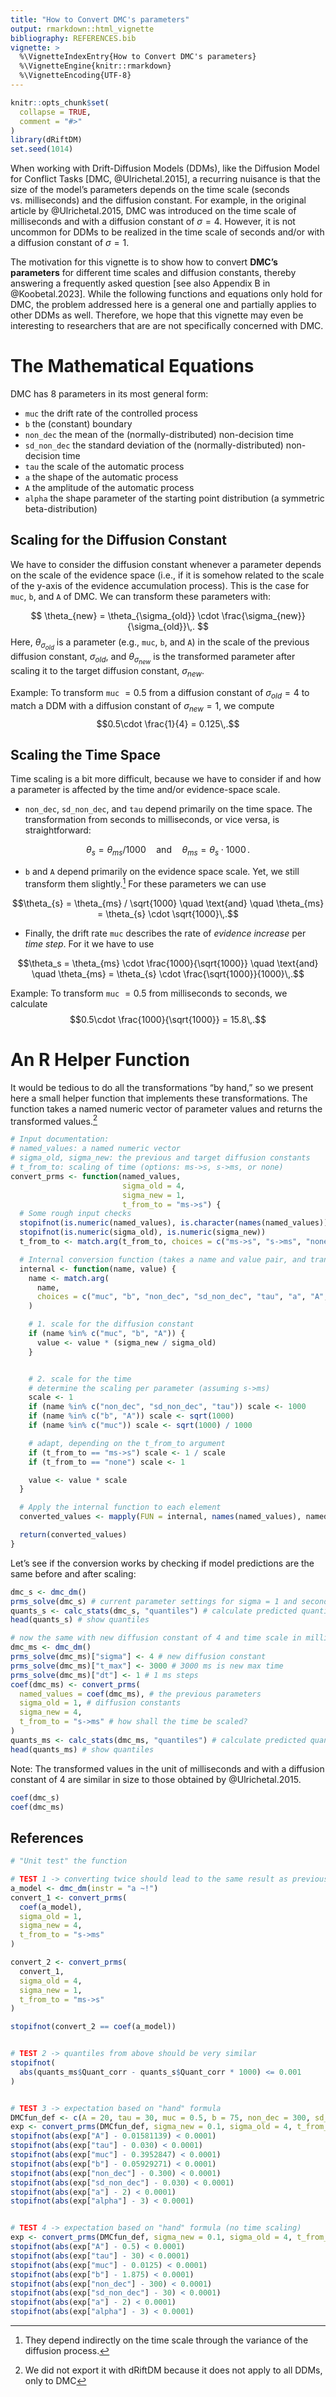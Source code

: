 ```yaml
---
title: "How to Convert DMC's parameters"
output: rmarkdown::html_vignette
bibliography: REFERENCES.bib
vignette: >
  %\VignetteIndexEntry{How to Convert DMC's parameters}
  %\VignetteEngine{knitr::rmarkdown}
  %\VignetteEncoding{UTF-8}
---
```


```r
knitr::opts_chunk$set(
  collapse = TRUE,
  comment = "#>"
)
library(dRiftDM)
set.seed(1014)
```

When working with Drift-Diffusion Models (DDMs), like the Diffusion Model for Conflict Tasks [DMC, @Ulrichetal.2015], a recurring nuisance is that the size of the model's parameters depends on the time scale (seconds vs. milliseconds) and the diffusion constant. For example, in the original article by @Ulrichetal.2015, DMC was introduced on the time scale of milliseconds and with a diffusion constant of $\sigma = 4$. However, it is not uncommon for DDMs to be realized in the time scale of seconds and/or with a diffusion constant of $\sigma = 1$. 

The motivation for this vignette is to show how to convert **DMC's parameters** for different time scales and diffusion constants, thereby answering a frequently asked question [see also Appendix B in @Koobetal.2023]. While the following functions and equations only hold for DMC, the problem addressed here is a general one and partially applies to other DDMs as well. Therefore, we hope that this vignette may even be interesting to researchers that are are not specifically concerned with DMC.

# The Mathematical Equations 

DMC has 8 parameters in its most general form: 

- `muc` the drift rate of the controlled process
- `b` the (constant) boundary 
- `non_dec` the mean of the (normally-distributed) non-decision time
- `sd_non_dec` the standard deviation of the (normally-distributed) non-decision time
- `tau` the scale of the automatic process
- `a` the shape of the automatic process
- `A` the amplitude of the automatic process
- `alpha` the shape parameter of the starting point distribution (a symmetric beta-distribution)

## Scaling for the Diffusion Constant

We have to consider the diffusion constant whenever a parameter depends on the scale of the evidence space (i.e., if it is somehow related to the scale of the y-axis of the evidence accumulation process). This is the case for `muc`, `b`, and `A` of DMC. We can transform these parameters with: 

$$
\theta_{new} = \theta_{\sigma_{old}} \cdot \frac{\sigma_{new}}{\sigma_{old}}\,.
$$
Here, $\theta_{\sigma_{old}}$ is a parameter (e.g., `muc`, `b`, and `A`) in the scale of the previous diffusion constant, $\sigma_{old}$, and $\theta_{\sigma_{new}}$ is the transformed parameter after scaling it to the target diffusion constant, $\sigma_{new}$.

Example: To transform `muc` $= 0.5$ from a diffusion constant of $\sigma_{old} = 4$ to match a DDM with a diffusion constant of $\sigma_{new} = 1$, we compute
$$0.5\cdot \frac{1}{4} = 0.125\,.$$

## Scaling the Time Space

Time scaling is a bit more difficult, because we have to consider if and how a parameter is affected by the time and/or evidence-space scale. 

- `non_dec`, `sd_non_dec`, and `tau` depend primarily on the time space. The transformation from seconds to milliseconds, or vice versa, is straightforward: 

$$\theta_{s} = \theta_{ms} / 1000 \quad \text{and} \quad \theta_{ms} = \theta_{s} \cdot 1000\,.$$

- `b` and `A` depend primarily on the evidence space scale. Yet, we still transform them slightly.^[They depend indirectly on the time scale through the variance of the diffusion process.] For these parameters we can use

$$\theta_{s} = \theta_{ms} / \sqrt{1000} \quad \text{and} \quad \theta_{ms} = \theta_{s} \cdot \sqrt{1000}\,.$$

- Finally, the drift rate `muc` describes the rate of *evidence increase* per *time step*. For it we have to use

$$\theta_s = \theta_{ms} \cdot \frac{1000}{\sqrt{1000}} \quad \text{and} \quad \theta_{ms} = \theta_{s} \cdot \frac{\sqrt{1000}}{1000}\,.$$

Example: To transform `muc` $= 0.5$ from milliseconds to seconds, we calculate
$$0.5\cdot \frac{1000}{\sqrt{1000}} = 15.8\,.$$ 

# An R Helper Function

It would be tedious to do all the transformations "by hand," so we present here a small helper function that implements these transformations. The function takes a named numeric vector of parameter values and returns the transformed values.^[We did not export it with dRiftDM because it does not apply to all DDMs, only to DMC]

```r
# Input documentation:
# named_values: a named numeric vector
# sigma_old, sigma_new: the previous and target diffusion constants
# t_from_to: scaling of time (options: ms->s, s->ms, or none)
convert_prms <- function(named_values,
                         sigma_old = 4,
                         sigma_new = 1,
                         t_from_to = "ms->s") {
  # Some rough input checks
  stopifnot(is.numeric(named_values), is.character(names(named_values)))
  stopifnot(is.numeric(sigma_old), is.numeric(sigma_new))
  t_from_to <- match.arg(t_from_to, choices = c("ms->s", "s->ms", "none"))

  # Internal conversion function (takes a name and value pair, and transforms it)
  internal <- function(name, value) {
    name <- match.arg(
      name,
      choices = c("muc", "b", "non_dec", "sd_non_dec", "tau", "a", "A", "alpha")
    )

    # 1. scale for the diffusion constant
    if (name %in% c("muc", "b", "A")) {
      value <- value * (sigma_new / sigma_old)
    }


    # 2. scale for the time
    # determine the scaling per parameter (assuming s->ms)
    scale <- 1
    if (name %in% c("non_dec", "sd_non_dec", "tau")) scale <- 1000
    if (name %in% c("b", "A")) scale <- sqrt(1000)
    if (name %in% c("muc")) scale <- sqrt(1000) / 1000

    # adapt, depending on the t_from_to argument
    if (t_from_to == "ms->s") scale <- 1 / scale
    if (t_from_to == "none") scale <- 1

    value <- value * scale
  }

  # Apply the internal function to each element
  converted_values <- mapply(FUN = internal, names(named_values), named_values)

  return(converted_values)
}
```


Let's see if the conversion works by checking if model predictions are the same before and after scaling: 

```r
dmc_s <- dmc_dm()
prms_solve(dmc_s) # current parameter settings for sigma = 1 and seconds
quants_s <- calc_stats(dmc_s, "quantiles") # calculate predicted quantiles
head(quants_s) # show quantiles

# now the same with new diffusion constant of 4 and time scale in milliseconds
dmc_ms <- dmc_dm()
prms_solve(dmc_ms)["sigma"] <- 4 # new diffusion constant
prms_solve(dmc_ms)["t_max"] <- 3000 # 3000 ms is new max time
prms_solve(dmc_ms)["dt"] <- 1 # 1 ms steps
coef(dmc_ms) <- convert_prms(
  named_values = coef(dmc_ms), # the previous parameters
  sigma_old = 1, # diffusion constants
  sigma_new = 4,
  t_from_to = "s->ms" # how shall the time be scaled?
)
quants_ms <- calc_stats(dmc_ms, "quantiles") # calculate predicted quantiles
head(quants_ms) # show quantiles
```
Note: The transformed values in the unit of milliseconds and with a diffusion constant of 4 are similar in size to those obtained by @Ulrichetal.2015. 

```r
coef(dmc_s)
coef(dmc_ms)
```


## References


```r
# "Unit test" the function

# TEST 1 -> converting twice should lead to the same result as previously
a_model <- dmc_dm(instr = "a ~!")
convert_1 <- convert_prms(
  coef(a_model),
  sigma_old = 1,
  sigma_new = 4,
  t_from_to = "s->ms"
)

convert_2 <- convert_prms(
  convert_1,
  sigma_old = 4,
  sigma_new = 1,
  t_from_to = "ms->s"
)

stopifnot(convert_2 == coef(a_model))


# TEST 2 -> quantiles from above should be very similar
stopifnot(
  abs(quants_ms$Quant_corr - quants_s$Quant_corr * 1000) <= 0.001
)


# TEST 3 -> expectation based on "hand" formula
DMCfun_def <- c(A = 20, tau = 30, muc = 0.5, b = 75, non_dec = 300, sd_non_dec = 30, a = 2, alpha = 3)
exp <- convert_prms(DMCfun_def, sigma_new = 0.1, sigma_old = 4, t_from_to = "ms->s")
stopifnot(abs(exp["A"] - 0.01581139) < 0.0001)
stopifnot(abs(exp["tau"] - 0.030) < 0.0001)
stopifnot(abs(exp["muc"] - 0.3952847) < 0.0001)
stopifnot(abs(exp["b"] - 0.05929271) < 0.0001)
stopifnot(abs(exp["non_dec"] - 0.300) < 0.0001)
stopifnot(abs(exp["sd_non_dec"] - 0.030) < 0.0001)
stopifnot(abs(exp["a"] - 2) < 0.0001)
stopifnot(abs(exp["alpha"] - 3) < 0.0001)


# TEST 4 -> expectation based on "hand" formula (no time scaling)
exp <- convert_prms(DMCfun_def, sigma_new = 0.1, sigma_old = 4, t_from_to = "none")
stopifnot(abs(exp["A"] - 0.5) < 0.0001)
stopifnot(abs(exp["tau"] - 30) < 0.0001)
stopifnot(abs(exp["muc"] - 0.0125) < 0.0001)
stopifnot(abs(exp["b"] - 1.875) < 0.0001)
stopifnot(abs(exp["non_dec"] - 300) < 0.0001)
stopifnot(abs(exp["sd_non_dec"] - 30) < 0.0001)
stopifnot(abs(exp["a"] - 2) < 0.0001)
stopifnot(abs(exp["alpha"] - 3) < 0.0001)
```



